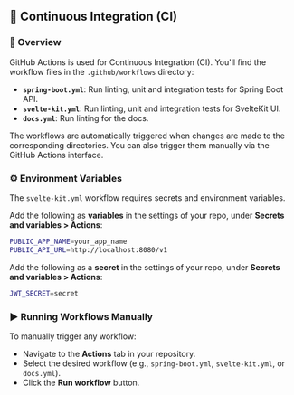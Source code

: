 ## 🔧 Continuous Integration (CI)

### 👀 Overview

GitHub Actions is used for Continuous Integration (CI). You'll find the workflow files in the `.github/workflows` directory:

- **`spring-boot.yml`**: Run linting, unit and integration tests for Spring Boot API.
- **`svelte-kit.yml`**: Run linting, unit and integration tests for SvelteKit UI.
- **`docs.yml`**: Run linting for the docs.

The workflows are automatically triggered when changes are made to the corresponding directories. You can also trigger them manually via the GitHub Actions interface.

### ⚙️ Environment Variables

The `svelte-kit.yml` workflow requires secrets and environment variables.

Add the following as **variables** in the settings of your repo, under **Secrets and variables > Actions**:

```bash
PUBLIC_APP_NAME=your_app_name
PUBLIC_API_URL=http://localhost:8080/v1
```

Add the following as a **secret** in the settings of your repo, under **Secrets and variables > Actions**:

```bash
JWT_SECRET=secret
```

### ▶️ Running Workflows Manually

To manually trigger any workflow:

- Navigate to the **Actions** tab in your repository.
- Select the desired workflow (e.g., `spring-boot.yml`, `svelte-kit.yml`, or `docs.yml`).
- Click the **Run workflow** button.
